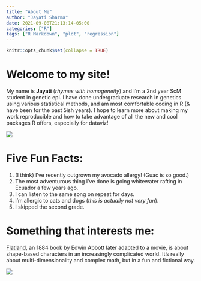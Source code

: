 ```yaml
---
title: "About Me"
author: "Jayati Sharma"
date: 2021-09-08T21:13:14-05:00
categories: ["R"]
tags: ["R Markdown", "plot", "regression"]
---
```


```r
knitr::opts_chunk$set(collapse = TRUE)
```

# Welcome to my site!
My name is **Jayati** (*rhymes with homogeneity*) and I'm a 2nd year ScM student in genetic epi. 
I have done undergraduate research in genetics using various statistical methods, and am most comfortable coding in R (& have been for the past 5ish years). I hope to learn more about making my work reproducible and how to take advantage of all the new and cool packages R offers, especially for dataviz!

![](images/js_pfp.jpg)


# Five Fun Facts:

1. (I think) I've recently outgrown my avocado allergy! (Guac is so good.)
2. The most adventurous thing I've done is going whitewater rafting in Ecuador a few years ago.
3. I can listen to the same song on repeat for days.
4. I'm allergic to cats and dogs (*this is actually not very fun*).
5. I skipped the second grade. 


# Something that interests me:
[Flatland](https://www.youtube.com/watch?v=C8oiwnNlyE4), an 1884 book by Edwin Abbott later adapted to a movie, is about shape-based characters in an increasingly complicated world. It's really about multi-dimensionality and complex math, but in a fun and fictional way.

![](images/flatland.jpeg)






